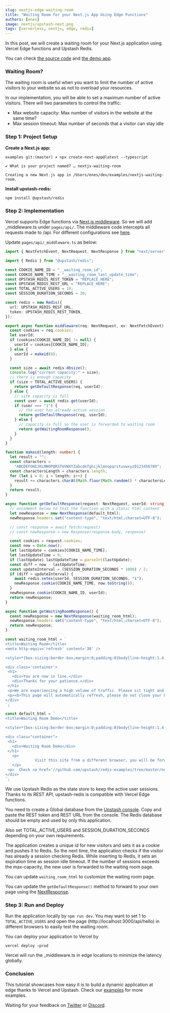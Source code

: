 ```yaml
---
slug: nextjs-edge-waiting-room
title: "Waiting Room for your Next.js App Using Edge Functions"
authors: [enes]
image: nextjs/upstash-next.png
tags: [serverless, nextjs, edge, redis]
---
```


In this post, we will create a waiting room for your Next.js application using Vercel Edge functions and Upstash Redis.

You can check [the source code](https://github.com/upstash/redis-examples/tree/master/nextjs-waiting-room) and [the demo app](https://nextjs-waiting-room.vercel.app/api/hello).

### Waiting Room?

The waiting room is useful when you want to limit the number of active visitors to your website so as not to overload your resources.

In our implementation, you will be able to set a maximum number of active visitors. There will two parameters to control the traffic:

- Max website capacity: Max number of visitors in the website at the same time?
- Max session timeout: Max number of seconds that a visitor can stay idle

### Step 1: Project Setup

**Create a Next.js app:**

```shell
examples git:(master) ✗ npx create-next-app@latest --typescript

✔ What is your project named? … nextjs-waiting-room

Creating a new Next.js app in /Users/enes/dev/examples/nextjs-waiting-room.
```

**Install upstash-redis:**

```shell
npm install @upstash/redis
```

### Step 2: Implementation

Vercel supports Edge functions via [Next.js middleware](https://nextjs.org/docs/middleware). So we will add \_middleware.ts under `pages/api/`. The middleware code intercepts all requests made to /api. For different configurations see [here](https://vercel.com/docs/concepts/functions/edge-functions#middleware-running-order).

Update `pages/api/_middleware.ts` as below:

```ts
import { NextFetchEvent, NextRequest, NextResponse } from "next/server";

import { Redis } from "@upstash/redis";

const COOKIE_NAME_ID = "__waiting_room_id";
const COOKIE_NAME_TIME = "__waiting_room_last_update_time";
const UPSTASH_REDIS_REST_TOKEN = "REPLACE_HERE";
const UPSTASH_REDIS_REST_URL = "REPLACE_HERE";
const TOTAL_ACTIVE_USERS = 10;
const SESSION_DURATION_SECONDS = 30;

const redis = new Redis({
  url: UPSTASH_REDIS_REST_URL,
  token: UPSTASH_REDIS_REST_TOKEN,
});

export async function middleware(req: NextRequest, ev: NextFetchEvent) {
  const cookies = req.cookies;
  let userId;
  if (cookies[COOKIE_NAME_ID] != null) {
    userId = cookies[COOKIE_NAME_ID];
  } else {
    userId = makeid(8);
  }

  const size = await redis.dbsize();
  console.log("current capacity:" + size);
  // there is enough capacity
  if (size < TOTAL_ACTIVE_USERS) {
    return getDefaultResponse(req, userId);
  } else {
    // site capacity is full
    const user = await redis.get(userId);
    if (user === "1") {
      // the user has already active session
      return getDefaultResponse(req, userId);
    } else {
      // capacity is full so the user is forwarded to waiting room
      return getWaitingRoomResponse();
    }
  }
}

function makeid(length: number) {
  let result = "";
  const characters =
    "ABCDEFGHIJKLMNOPQRSTUVWXYZabcdefghijklmnopqrstuvwxyz0123456789";
  const charactersLength = characters.length;
  for (let i = 0; i < length; i++) {
    result += characters.charAt(Math.floor(Math.random() * charactersLength));
  }
  return result;
}

async function getDefaultResponse(request: NextRequest, userId: string) {
  // uncomment below to test the function with a static html content
  let newResponse = new NextResponse(default_html);
  newResponse.headers.set("content-type", "text/html;charset=UTF-8");

  // const response = await fetch(request)
  // const newResponse = new Response(response.body, response)

  const cookies = request.cookies;
  const now = Date.now();
  let lastUpdate = cookies[COOKIE_NAME_TIME];
  let lastUpdateTime = 0;
  if (lastUpdate) lastUpdateTime = parseInt(lastUpdate);
  const diff = now - lastUpdateTime;
  const updateInterval = (SESSION_DURATION_SECONDS * 1000) / 2;
  if (diff > updateInterval) {
    await redis.setex(userId, SESSION_DURATION_SECONDS, "1");
    newResponse.cookie(COOKIE_NAME_TIME, now.toString());
  }
  newResponse.cookie(COOKIE_NAME_ID, userId);
  return newResponse;
}

async function getWaitingRoomResponse() {
  const newResponse = new NextResponse(waiting_room_html);
  newResponse.headers.set("content-type", "text/html;charset=UTF-8");
  return newResponse;
}

const waiting_room_html = `
<title>Waiting Room</title>
<meta http-equiv='refresh' content='30' />

<style>*{box-sizing:border-box;margin:0;padding:0}body{line-height:1.4;font-size:1rem;font-family:ui-sans-serif,system-ui,-apple-system,BlinkMacSystemFont,"Segoe UI",Roboto,"Helvetica Neue",Arial,"Noto Sans",sans-serif;padding:2rem;display:grid;place-items:center;min-height:100vh}.container{width:100%;max-width:800px}p{margin-top:.5rem}</style>

<div class='container'>
 <h1>
   <div>You are now in line.</div>
   <div>Thanks for your patience.</div>
 </h1>
 <p>We are experiencing a high volume of traffic. Please sit tight and we will let you in soon. </p>
 <p><b>This page will automatically refresh, please do not close your browser.</b></p>
</div>
`;

const default_html = `
<title>Waiting Room Demo</title>

<style>*{box-sizing:border-box;margin:0;padding:0}body{line-height:1.4;font-size:1rem;font-family:ui-sans-serif,system-ui,-apple-system,BlinkMacSystemFont,"Segoe UI",Roboto,"Helvetica Neue",Arial,"Noto Sans",sans-serif;padding:2rem;display:grid;place-items:center;min-height:100vh}.container{width:100%;max-width:800px}p{margin-top:.5rem}</style>

<div class="container">
 <h1>
   <div>Waiting Room Demo</div>
 </h1>
   <p>
             Visit this site from a different browser, you will be forwarded to the waiting room when the capacity is full.
   </p>
 <p>  Check <a href='//github.com/upstash/redis-examples/tree/master/nextjs-waiting-room' style={{"color": "blue"}}>this project </a> to set up a waiting room for your website.</p>
</div>
`;
```

We use Upstash Redis as the state store to keep the active user sessions. Thanks to its REST API, upstash-redis is compatible with Vercel Edge functions.

You need to create a Global database from the [Upstash console](https://console.upstash.com). Copy and paste the REST token and REST URL from the console. The Redis database should be empty and used by only this application.

Also set TOTAL_ACTIVE_USERS and SESSION_DURATION_SECONDS depending on your own requirements.

The application creates a unique id for new visitors and sets it as a cookie and pushes it to Redis. So the next time, the application checks if the visitor has already a session checking Redis. While inserting to Redis, it sets an expiration time as session idle timeout. If the number of sessions exceeds the max-capacity, the new user is forwarded to the waiting room page.

You can update `waiting_room_html` to customize the waiting room page.

You can update the `getDefaultResponse()` method to forward to your own page using the [NextResponse](https://vercel.com/docs/concepts/functions/edge-functions#nextresponse).

### Step 3: Run and Deploy

Run the application locally by `npm run dev`. You may want to set 1 to `TOTAL_ACTIVE_USERS` and open the page (http://localhost:3000/api/hello) in different browsers to easily test the waiting room.

You can deploy your application to Vercel by

`vercel deploy –prod`

Vercel will run the \_middleware.ts in edge locations to minimize the latency globally.

### Conclusion

This tutorial showcases how easy it is to build a dynamic application at edge thanks to Vercel and Upstash. Check our [examples](/docs/redis/redis/examples) for more examples.

Waiting for your feedback on [Twitter](https://twitter.com/upstash) or [Discord](https://discord.gg/w9SenAtbme).
